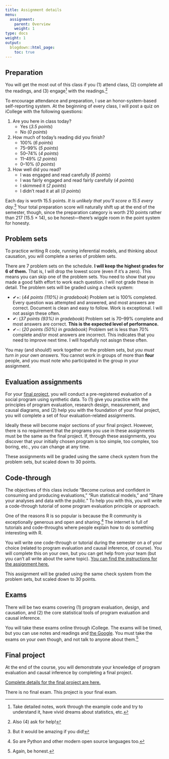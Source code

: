 ```yaml
---
title: Assignment details
menu:
  assignment:
    parent: Overview
    weight: 1
type: docs
weight: 1
output:
  blogdown::html_page:
    toc: true
---
```



## Preparation

You will get the most out of this class if you (1) attend class, (2) complete all the readings, and (3) engage^[Take detailed notes, work through the example code and try to understand it, have vivid dreams about statistics, etc.]  with the readings.^[Also (4) ask for help!]

To encourage attendance and preparation, I use an honor-system-based self-reporting system. At the beginning of every class, I will post a quiz on iCollege with the following questions:

1. Are you here in class today?
    - Yes (*3.5 points*)
    - No (*0 points*)
2. How much of today's reading did you finish?
    - 100% (*6 points*)
    - 75–99% (*5 points*)
    - 50–74% (*4 points*)
    - 11–49% (*2 points*)
    - 0–10% (*0 points*)
3. How well did you read?
    - I was engaged and read carefully (*6 points*)
    - I was fairly engaged and read fairly carefully (*4 points*)
    - I skimmed it (*2 points*)
    - I didn't read it at all (*0 points*)

Each day is worth 15.5 points. *It is unlikely that you'll score a 15.5 every day.*^[But it would be amazing if you did!] Your total preparation score will naturally shift up at the end of the semester, though, since the preparation category is worth 210 points rather than 217 (15.5 × 14), so be honest—there's wiggle room in the point system for honesty.


## Problem sets

To practice writing R code, running inferential models, and thinking about causation, you will complete a series of problem sets. 

There are 7 problem sets on the schedule. **I will keep the highest grades for 6 of them.** That is, I will drop the lowest score (even if it's a zero). This means you can skip one of the problem sets. You need to show that you made a good faith effort to work each question. I will not grade these in detail. The problem sets will be graded using a check system:

- ✔+: (*44 points (110%) in gradebook*) Problem set is 100% completed. Every question was attempted and answered, and most answers are correct. Document is clean and easy to follow. Work is exceptional. I will not assign these often.
- ✔: (*37 points (93%) in gradebook*) Problem set is 70–99% complete and most answers are correct. **This is the expected level of performance.**
- ✔−: (*20 points (50%) in gradebook*) Problem set is less than 70% complete and/or most answers are incorrect. This indicates that you need to improve next time. I will hopefully not asisgn these often.

You may (and should!) work together on the problem sets, but *you must turn in your own answers.* You cannot work in groups of more than **four** people, and you must note who participated in the group in your assignment.


## Evaluation assignments

For your [final project](/assignment/final-project/), you will conduct a pre-registered evaluation of a social program using synthetic data. To (1) give you practice with the principles of program evaluation, research design, measurement, and causal diagrams, and (2) help you with the foundation of your final project, you will complete a set of four evaluation-related assignments. 

Ideally these will become major sections of your final project. However, there is no requirement that the programs you use in these assignments must be the same as the final project. If, through these assignments, you discover that your initially chosen program is too simple, too complex, too boring, etc., you can change at any time.

These assignments will be graded using the same check system from the problem sets, but scaled down to 30 points.


## Code-through

The objectives of this class include "Become curious and confident in consuming and producing evaluations," "Run statistical models," and "Share your analyses and data with the public." To help you with this, you will write a code-through tutorial of some program evaluation principle or approach.

One of the reasons R is so popular is because the R community is exceptionally generous and open and sharing.^[So are Python and other modern open source languages too.] The internet is full of tutorials and code-throughs where people explain how to do something interesting with R.

You will write one code-through or tutorial during the semester on a of your choice (related to program evaluation and causal inference, of course). You will complete this on your own, but you can get help from your team (but you can't all write about the same topic). [You can find the instructions for the assignment here.](/assignment/code-through/)

This assignment will be graded using the same check system from the problem sets, but scaled down to 30 points.


## Exams

There will be two exams covering (1) program evaluation, design, and causation, and (2) the core statistical tools of program evaluation and causal inference.

You will take these exams online through iCollege. The exams will be timed, but you can use notes and readings and [the Google](https://www.youtube.com/watch?v=AQ45fO1uiOQ). You must take the exams on your own though, and not talk to anyone about them.^[Again, be honest.]


## Final project

At the end of the course, you will demonstrate your knowledge of program evaluation and causal inference by completing a final project.

[Complete details for the final project are here.](/assignment/final-project/)

There is no final exam. This project is your final exam.
